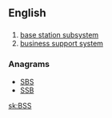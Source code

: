 ==English==

==={{initialism-old|en}}===
{{head|en}}
# [[base station subsystem]]
# [[business support system]]

===Anagrams===
* [[SBS#English|SBS]]
* [[SSB#English|SSB]]

[[sk:BSS]]